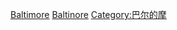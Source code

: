 {{Commonscat|People from Baltimore, Maryland}}

[[Category:美国各城市出身人物|Baltimore]]
[[Category:馬里蘭州各城市人物|Baltinore]]
[[Category:巴尔的摩|Category:巴尔的摩]]